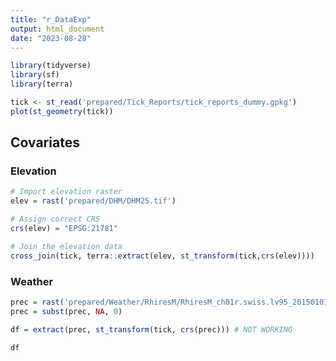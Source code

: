 ```yaml
---
title: "r_DataExp"
output: html_document
date: "2023-08-28"
---
```


```r
library(tidyverse)
library(sf)
library(terra)

```


```r
tick <- st_read('prepared/Tick_Reports/tick_reports_dummy.gpkg')
plot(st_geometry(tick))

```
## Covariates

### Elevation

```r
# Import elevation raster
elev = rast('prepared/DHM/DHM25.tif')

# Assign correct CRS
crs(elev) = "EPSG:21781"

# Join the elevation data
cross_join(tick, terra::extract(elev, st_transform(tick,crs(elev))))
```




### Weather
```r
prec = rast('prepared/Weather/RhiresM/RhiresM_ch01r.swiss.lv95_201501010000_201512010000.nc')
prec = subst(prec, NA, 0)

df = extract(prec, st_transform(tick, crs(prec))) # NOT WORKING

df
```

```r

```

